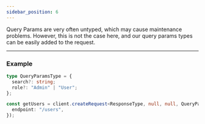 ```yaml
---
sidebar_position: 6
---
```


Query Params are very often untyped, which may cause maintenance problems. However, this is not the case here, and our
query params types can be easily added to the request.

---

### Example

```ts
type QueryParamsType = {
  search?: string;
  role?: "Admin" | "User";
};

const getUsers = client.createRequest<ResponseType, null, null, QueryParamsType>()({
  endpoint: "/users",
});
```
